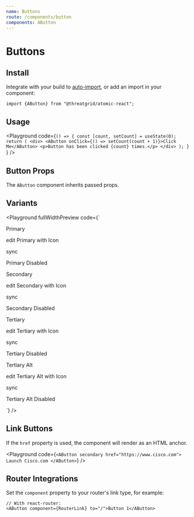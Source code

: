 ```yaml
---
name: Buttons
route: /components/button
components: AButton
---
```



# Buttons

## Install

Integrate with your build to [auto-import](/#integrating), or add an import in your component:

```
import {AButton} from "@threatgrid/atomic-react";
```

## Usage

<Playground
  code={`() => {
  const [count, setCount] = useState(0);
  return (
    <div>
      <AButton onClick={() => setCount(count + 1)}>Click Me</AButton>
      <p>Button has been clicked {count} times.</p>
    </div>
  );
}
`}
/>

## Button Props

The `AButton` component inherits passed props.

<Props of="AButton" />

## Variants

<Playground
  fullWidthPreview
  code={`<div className="d-flex">
  <div>
    <p>
      <AButton>Primary</AButton>
    </p>
    <p>
      <AButton>
        <AIcon left>edit</AIcon>
        Primary with Icon
      </AButton>
    </p>
    <p>
      <AButton icon>
        <AIcon>sync</AIcon>
      </AButton>
    </p>
    <p>
      <AButton disabled>Primary Disabled</AButton>
    </p>
  </div>
  <div className="ml-4">
    <p>
      <AButton secondary>Secondary</AButton>
    </p>
    <p>
      <AButton secondary>
        <AIcon left>edit</AIcon>
        Secondary with Icon
      </AButton>
    </p>
    <p>
      <AButton secondary icon>
        <AIcon>sync</AIcon>
      </AButton>
    </p>
    <p>
      <AButton secondary disabled>
        Secondary Disabled
      </AButton>
    </p>
  </div>
  <div className="ml-4">
    <p>
      <AButton tertiary>Tertiary</AButton>
    </p>
    <p>
      <AButton tertiary>
        <AIcon left>edit</AIcon>
        Tertiary with Icon
      </AButton>
    </p>
    <p>
      <AButton tertiary icon>
        <AIcon>sync</AIcon>
      </AButton>
    </p>
    <p>
      <AButton tertiary disabled>
        Tertiary Disabled
      </AButton>
    </p>
  </div>
  <div className="ml-4">
    <p>
      <AButton tertiaryAlt>Tertiary Alt</AButton>
    </p>
    <p>
      <AButton tertiaryAlt>
        <AIcon left>edit</AIcon>
        Tertiary Alt with Icon
      </AButton>
    </p>
    <p>
      <AButton tertiaryAlt icon>
        <AIcon>sync</AIcon>
      </AButton>
    </p>
    <p>
      <AButton tertiaryAlt disabled>
        Tertiary Alt Disabled
      </AButton>
    </p>
  </div>
</div>
`}
/>

## Link Buttons

If the `href` property is used, the component will render as an HTML anchor.

<Playground
  code={`<AButton secondary href="https://www.cisco.com">
  Launch Cisco.com
</AButton>`}
/>

## Router Integrations

Set the `component` property to your router's link type, for example:

```
// With react-router:
<AButton component={RouterLink} to="/">Button 1</AButton>
```
